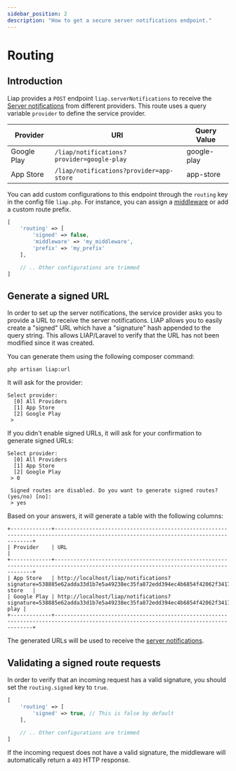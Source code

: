 ```yaml
---
sidebar_position: 2
description: "How to get a secure server notifications endpoint."
---
```


# Routing

## Introduction

Liap provides a `POST` endpoint `liap.serverNotifications` to receive
the [Server notifications](/docs/category/server-notifications) from different providers. This route uses a query
variable `provider` to define the service provider.

| Provider    | URI                                        | Query Value |
|-------------|--------------------------------------------|-------------|
| Google Play | `/liap/notifications?provider=google-play` | google-play |
| App Store   | `/liap/notifications?provider=app-store`   | app-store   |

You can add custom configurations to this endpoint through the `routing` key in the config file `liap.php`. For
instance, you can assign a [middleware](https://laravel.com/docs/middleware) or add a custom route prefix.

```php title="config/liap.php"
[
    'routing' => [
        'signed' => false,
        'middleware' => 'my_middleware',
        'prefix' => 'my_prefix'
    ],

    // .. Other configurations are trimmed
]
```

## Generate a signed URL

In order to set up the server notifications, the service provider asks you to provide a URL to receive the server
notifications. LIAP allows you to easily create a "signed" URL which have a "signature" hash appended to the query
string. This allows LIAP/Laravel to verify that the URL has not been modified since it was created.

You can generate them using the following composer command:

```shell
php artisan liap:url
```

It will ask for the provider:

```shell
Select provider:
  [0] All Providers
  [1] App Store
  [2] Google Play
 >
```

If you didn't enable signed URLs, it will ask for your confirmation to
generate signed URLs:

```shell
Select provider:
  [0] All Providers
  [1] App Store
  [2] Google Play
 > 0

 Signed routes are disabled. Do you want to generate signed routes? (yes/no) [no]:
 > yes
```

Based on your answers, it will generate a table with the following columns:

```shell
+-------------+-------------------------------------------------------------------------------------------------------------------------------------+
| Provider    | URL                                                                                                                                 |
+-------------+-------------------------------------------------------------------------------------------------------------------------------------+
| App Store   | http://localhost/liap/notifications?signature=538885e62adda33d1b7e5a49238ec35fa872edd394ec4b6854f42062f34173b4&provider=app-store   |
| Google Play | http://localhost/liap/notifications?signature=538885e62adda33d1b7e5a49238ec35fa872edd394ec4b6854f42062f34173b4&provider=google-play |
+-------------+-------------------------------------------------------------------------------------------------------------------------------------+
```

The generated URLs will be used to receive the [server notifications](/docs/category/server-notifications).

## Validating a signed route requests

In order to verify that an incoming request has a valid signature, you should set the `routing.signed` key to `true`.

```php title="config/liap.php"
[
    'routing' => [
        'signed' => true, // This is false by default
    ],

    // .. Other configurations are trimmed
]
```

If the incoming request does not have a valid signature, the middleware will automatically return a `403` HTTP response.

